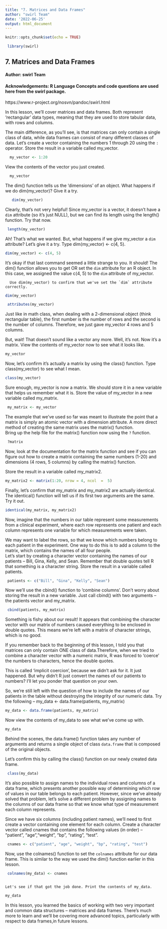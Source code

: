 ```yaml
---
title: "7. Matrices and Data Frames"
author: "swirl Team"
date: '2022-06-25'
output: html_document
---
```


```r
knitr::opts_chunk$set(echo = TRUE)
```

```r
 library(swirl)
```     
## 7. Matrices and Data Frames

#### Author: swirl Team

#### Acknowledgements: R Language Concepts and code questions are used here from the swirl package.
https://www.r-project.org/nosvn/pandoc/swirl.html

In this lesson, we'll cover matrices and data frames. Both represent 'rectangular' data types,
meaning that they are used to store tabular data, with rows and columns.
      
The main difference, as you'll see, is that matrices can only contain a single class of 
data, while data frames can  consist of many different classes of data. Let's create a vector 
containing the numbers 1 through 20 using the `:` operator. Store the result
in a variable called my_vector.
```r
  my_vector <- 1:20
```
          
View the contents of the vector you just created.
```r
  my_vector
```
The dim() function tells us the 'dimensions' of an object. What happens if we do dim(my_vector)?
Give it a try.
    
```r
   dim(my_vector)
```   
Clearly, that's not very helpful! Since my_vector is a vector, it doesn't have a `dim` attribute
(so it's just NULL), but we can find its length using the length() function. Try that now.
```r
 length(my_vector)
```
                                                                                          
Ah! That's what we wanted. But, what happens if we give my_vector a `dim` attribute? Let's give it a try. 
Type dim(my_vector) <- c(4, 5).
      
```r
dim(my_vector) <- c(4, 5)
```
         
It's okay if that last command seemed a little strange to you. It should! The dim() function allows
you to get OR set the `dim` attribute for an R object. In this case, we assigned the value c(4, 5)
to the `dim` attribute of my_vector.

      Use dim(my_vector) to confirm that we've set the `dim` attribute correctly.
```r
dim(my_vector)
```
```r
 attributes(my_vector)
```
Just like in math class, when dealing with a 2-dimensional object (think rectangular table), 
the first number is the number of rows and the second is the number of columns. Therefore, 
we just gave my_vector 4 rows and 5 columns.     
      
But, wait! That doesn't sound like a vector any more. Well, it's not. Now it's a matrix. 
View the contents of my_vector now to see what it looks like.
```r
my_vector
```
Now, let's confirm it's actually a matrix by using the class() function. 
Type class(my_vector) to see what I mean.
    
```r
class(my_vector)
```
Sure enough, my_vector is now a matrix. We should store it in a new variable that helps us remember 
what it is. Store the value of my_vector in a new variable called my_matrix.
    
```r
 my_matrix <- my_vector
```
The example that we've used so far was meant to illustrate the point that a matrix is simply an atomic 
vector with a dimension attribute. A more direct method of creating the same matrix uses the 
matrix() function.                                                                                                                                                                              
Bring up the help file for the matrix() function now using the `?` function.
```r
 ?matrix
```
Now, look at the documentation for the matrix function and see if you can figure out how to 
create a matrix containing the same numbers (1-20) and dimensions (4 rows, 5 columns) by 
calling the matrix() function.
      
Store the result in a  variable called my_matrix2.
```r
my_matrix2 <- matrix(1:20, nrow = 4, ncol  =  5)
```
      
Finally, let's confirm that my_matrix and my_matrix2 are actually identical. 
The identical() function will tell us if its first two arguments are the same. Try it out.
      
```r
identical(my_matrix, my_matrix2)
```
Now, imagine that the numbers in our table represent some measurements from a clinical experiment, 
where each row represents one patient and each column represents one variable for which 
measurements were taken.
       
We may want to label the rows, so that we know which numbers belong to each patient in the experiment. 
One way to do this is to add a column to the matrix, which contains the names of all four people.                                                                                   
Let's start by creating a character vector containing the names of our patients -- 
Bill, Gina, Kelly, and Sean. Remember  that double quotes tell R that something is a character string. 
Store the result in a variable called patients.
```r
 patients <- c("Bill", "Gina", "Kelly", "Sean")
```
Now we'll use the cbind() function to 'combine columns'. Don't worry about storing the result 
in a new variable. Just call cbind() with two arguments -- the patients vector and my_matrix.
```r
 cbind(patients, my_matrix)
```
Something is fishy about our result! It appears that combining the character vector with our matrix 
of numbers caused everything to be enclosed in double quotes. This means we're left with a matrix of
character strings, which is no good.
     
If you remember back to the beginning of this lesson, I told you that matrices can only contain ONE 
class of data.Therefore, when we tried to combine a character vector with a numeric matrix, 
R was forced to 'coerce' the numbers to  characters, hence the double quotes.
        
This is called 'implicit coercion', because we didn't ask for it. It just happened. But why didn't 
R just convert the  names of our patients to numbers? I'll let you ponder that question on your own.
    
So, we're still left with the question of how to include the names of our patients in the table 
without destroying the integrity of our numeric data. Try the following --
my_data <- data.frame(patients, my_matrix)
      
```r
my_data <- data.frame(patients, my_matrix)
```
Now view the contents of my_data to see what we've come up with.

```r
my_data
```
Behind the scenes, the data.frame() function takes any number of arguments and returns a single object of class
`data.frame` that is composed of the original objects.
                   
Let's confirm this by calling the class() function on our newly created data frame.
```r
 class(my_data)
```                                                                                                                      
It's also possible to assign names to the individual rows and columns of a data frame, 
which presents another possible  way of determining which row of values in our table 
belongs to each patient.                                                                                                                                                                                                                          However, since we've already solved that problem, let's solve a different problem by assigning 
names to the columns of our data frame so that we know what type of measurement each column
represents.   
    
Since we have six columns (including patient names), we'll need to first create a vector 
containing one element for each column. Create a character vector called cnames that contains 
the following values (in order) -- "patient", "age","weight", "bp", "rating", "test".
```r
 cnames <- c("patient", "age", "weight", "bp", "rating", "test")
```
Now, use the colnames() function to set the `colnames` attribute for our data frame. This is similar 
to the way we used the dim() function earlier in this lesson.
     
```r
 colnames(my_data) <- cnames
```
                                                                                                                        Let's see if that got the job done. Print the contents of my_data.
```r
my_data
```
In this lesson, you learned the basics of working with two very important and common data structures
-- matrices and data frames. There's much more to learn and we'll be covering more advanced topics, 
particularly with respect to data frames,in future lessons.
